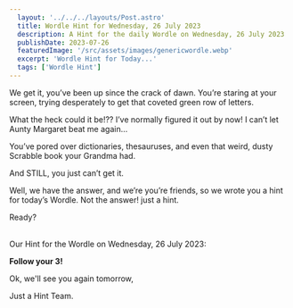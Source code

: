 ```yaml
---
  layout: '../../../layouts/Post.astro'
  title: Wordle Hint for Wednesday, 26 July 2023
  description: A Hint for the daily Wordle on Wednesday, 26 July 2023
  publishDate: 2023-07-26
  featuredImage: '/src/assets/images/genericwordle.webp'
  excerpt: 'Wordle Hint for Today...'
  tags: ['Wordle Hint']
---
```


  We get it, you’ve been up since the crack of dawn. You’re staring at your screen, trying desperately to get that coveted green row of letters. 

  What the heck could it be!??
  I’ve normally figured it out by now!
  I can’t let Aunty Margaret beat me again… 

  You’ve pored over dictionaries, thesauruses, and even that weird, dusty Scrabble book your Grandma had.

  And STILL, you just can’t get it. 

  Well, we have the answer, and we’re you’re friends, so we wrote you a hint for today’s Wordle.
  Not the answer! just a hint. 

  Ready?<br /><br />

  Our Hint for the Wordle on Wednesday, 26 July 2023:

  **Follow your 3!**

  Ok, we'll see you again tomorrow, 

  Just a Hint Team.
  